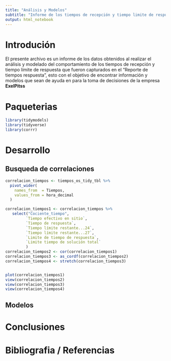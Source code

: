 ```yaml
---
title: "Análisis y Modelos"
subtitle: "Informe de los tiempos de recepción y tiempo limite de respuesta"
output: html_notebook
---
```

# Introdución 
El presente archivo es un informe de los datos obtenidos al realizar el análisis  y modelado del comportamiento  de los tiempos de recepción y tiempo límite de respuesta que fueron capturados en el "Reporte de tiempos respuesta", esto con el objetivo de encontrar información y modelos que sean de ayuda en para la toma de decisiones de la empresa  **ExelPitss**


# Paqueterias
```r
library(tidymodels)
library(tidyverse)
library(corrr)
```

# Desarrollo 
## Busqueda de correlaciones 
```r
correlacion_tiempos <- tiempos_os_tidy_tbl %>% 
  pivot_wider(
    names_from  = Tiempos,
    values_from = hora_decimal
  ) 

correlacion_tiempos1 <- correlacion_tiempos %>% 
   select("Cociente_tiempo",
         `Tiempo efectivo en sitio`,
         `Tiempo de respuesta`,
         `Tiempo límite restante...24`,
         `Tiempo límite restante...27`,
         `Limite de tiempo de respuesta`,
         `Limite tiempo de solución total`
         )
correlacion_tiempos2 <- cor(correlacion_tiempos1)
correlacion_tiempos3 <- as_cordf(correlacion_tiempos2)
correlacion_tiempos4 <- stretch(correlacion_tiempos3)


plot(correlacion_tiempos1)
view(correlacion_tiempos2)
view(correlacion_tiempos3)
view(correlacion_tiempos4)
```


## Modelos 

# Conclusiones 

 
# Bibliografia / Referencias 